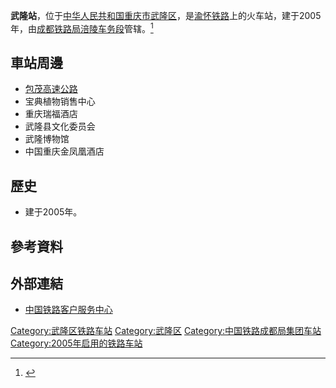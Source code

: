 {{Expand|time=2016-09-10T11:25:33+00:00}}
{{Infobox China railway station
|车站名称 =武隆站
|图片 = Wulong Railway Station.jpg
|图片介绍 = 武隆站(2019年1月摄)
|其他名称 = 
|车站拼音 = Wulong
|英文名称 =Wulong Railway Station
|车站代码 = 35176<ref>{{cite book|title=中华人民共和国铁路车站代码（GB/T 10302-2010）|publisher=中国标准出版社|year=2010|isbn=155066140495|ignore-isbn-error=true|pages=38}}</ref>
|电报码 = WLW
|拼音码 = WLO
|车站位置 = [[重庆市|重庆市]][[武隆区|武隆区]]
|坐标 = 
|归属 = [[成都铁路局|成都铁路局]][[涪陵车务段|涪陵车务段]]
|线路 = [[渝怀铁路|渝怀铁路]]
|车站等级 =[[三等站_(中铁)|三等站]]
|使用状态 = 
|月台数目 = 
|股道数目 = 
}}
'''武隆站'''，位于[[中华人民共和国|中华人民共和国]][[重庆市|重庆市]][[武隆区|武隆区]]，是[[渝怀铁路|渝怀铁路]]上的火车站，建于2005年，由[[成都铁路局|成都铁路局]][[涪陵车务段|涪陵车务段]]管辖。<ref>{{Cite web |url=http://search.huochepiao.com/huochezhan/jieshao/1577.htm |title=武隆火车站介绍 |access-date=2016-09-10 |archive-date=2019-08-11 |archive-url=https://web.archive.org/web/20190811071808/http://search.huochepiao.com/huochezhan/jieshao/1577.htm |dead-url=no }}</ref>
==車站周邊==
* [[包茂高速公路|包茂高速公路]]
* 宝典植物销售中心
* 重庆瑞福酒店
* 武隆县文化委员会
* 武隆博物馆
* 中国重庆金凤凰酒店

==歷史==
* 建于2005年。
==參考資料==
{{reflist}}

==外部連結==
* [http://www.12306.cn/mormhweb/ 中国铁路客户服务中心] {{Wayback|url=http://www.12306.cn/mormhweb/ |date=20180205163941 }}

{{China-rail-stub}}
{{渝怀铁路}}
[[Category:武隆区铁路车站|Category:武隆区铁路车站]]
[[Category:武隆区|Category:武隆区]]
[[Category:中国铁路成都局集团车站|Category:中国铁路成都局集团车站]]
[[Category:2005年启用的铁路车站|Category:2005年启用的铁路车站]]